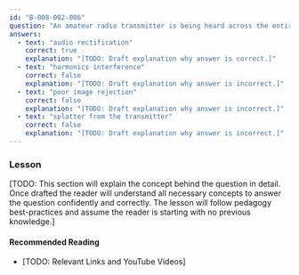 ```yaml
---
id: "B-008-002-006"
question: "An amateur radio transmitter is being heard across the entire dial of a broadcast receiver. The receiver is most probably suffering from:"
answers:
  - text: "audio rectification"
    correct: true
    explanation: "[TODO: Draft explanation why answer is correct.]"
  - text: "harmonics interference"
    correct: false
    explanation: "[TODO: Draft explanation why answer is incorrect.]"
  - text: "poor image rejection"
    correct: false
    explanation: "[TODO: Draft explanation why answer is incorrect.]"
  - text: "splatter from the transmitter"
    correct: false
    explanation: "[TODO: Draft explanation why answer is incorrect.]"
---
```


### Lesson

[TODO: This section will explain the concept behind the question in detail. Once drafted the reader will understand all necessary concepts to answer the question confidently and correctly. The lesson will follow pedagogy best-practices and assume the reader is starting with no previous knowledge.]

#### Recommended Reading

- [TODO: Relevant Links and YouTube Videos]
